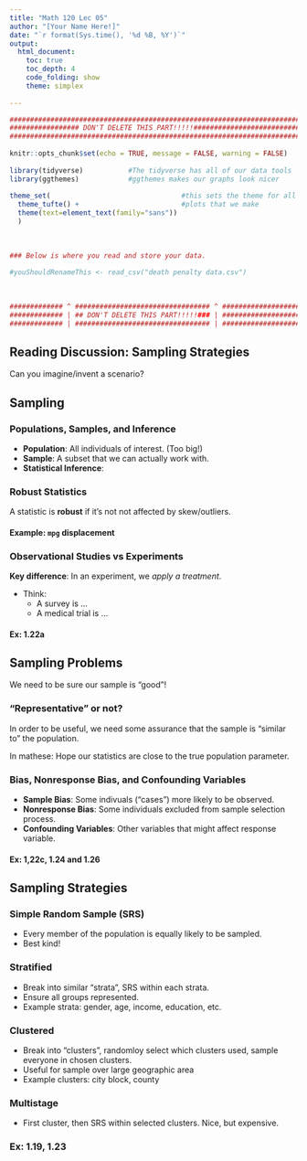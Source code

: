 ```yaml
---
title: "Math 120 Lec 05"
author: "[Your Name Here!]"
date: "`r format(Sys.time(), '%d %B, %Y')`"
output: 
  html_document:
    toc: true
    toc_depth: 4
    code_folding: show
    theme: simplex
  
---
```


```r
###########################################################################
################# DON'T DELETE THIS PART!!!!!##############################
###########################################################################
                                                                          #
knitr::opts_chunk$set(echo = TRUE, message = FALSE, warning = FALSE)      #
                                                                          #
library(tidyverse)           #The tidyverse has all of our data tools     #
library(ggthemes)            #ggthemes makes our graphs look nicer        #
                                                                          # 
theme_set(                                #this sets the theme for all    #
  theme_tufte() +                         #plots that we make             #
  theme(text=element_text(family="sans"))                                 #
  )                                                                       #
                                                                          #
                                                                          #
                                                                          #
### Below is where you read and store your data.                          #
                                                                          #
#youShouldRenameThis <- read_csv("death penalty data.csv")
                                                                          #
                                                                          #
                                                                          #
############# ^ ################################# ^ #######################
############# | ## DON'T DELETE THIS PART!!!!!### | #######################
############# | ################################# | #######################
```

##  Reading Discussion: Sampling Strategies

Can you imagine/invent a scenario?

## Sampling 

### Populations, Samples, and Inference

- **Population**:  All individuals of interest. (Too big!)
- **Sample**:  A subset that we can actually work with.
- **Statistical Inference**:  

### Robust Statistics

A statistic is **robust** if it's not not affected by skew/outliers.


#### Example: `mpg` displacement




### Observational Studies vs Experiments

**Key difference**: In an experiment, we *apply a treatment*.

- Think: 
  - A survey is ...
  - A medical trial is  ...


   

#### Ex: 1.22a




## Sampling Problems

We need to be sure our sample is "good"!

### "Representative" or not?

In order to be useful, we need some assurance that the sample is "similar to" the population.  

In mathese:  Hope our statistics are close to the true population parameter.


###  Bias, Nonresponse Bias, and Confounding Variables

- **Sample Bias**:  Some indivuals ("cases") more likely to be observed.
- **Nonresponse Bias**:  Some individuals excluded from sample selection process.
- **Confounding Variables**:  Other variables that might affect response variable.

#### Ex:  1,22c, 1.24 and 1.26




## Sampling Strategies

### Simple Random Sample (SRS)

- Every member of the population is equally likely to be sampled.
- Best kind!

### Stratified

- Break into similar "strata", SRS within each strata.
- Ensure all groups represented.
- Example strata: gender, age, income, education, etc.

### Clustered

- Break into "clusters", randomloy select which clusters used, sample everyone in chosen clusters.
- Useful for sample over large geographic area
- Example clusters: city block, county

### Multistage

- First cluster, then SRS within selected clusters.  Nice, but expensive.

### Ex: 1.19, 1.23